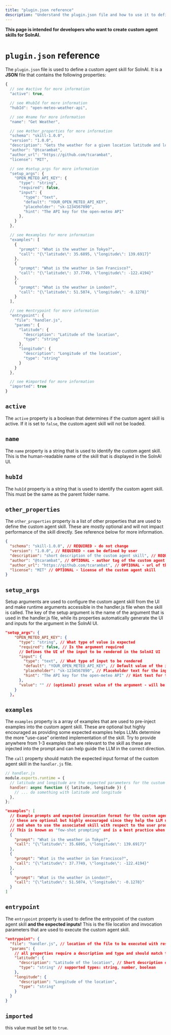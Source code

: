 ```yaml
---
title: "plugin.json reference"
description: "Understand the plugin.json file and how to use it to define custom agent skills for SolnAI."
---
```


**This page is intended for developers who want to create custom agent skills for SolnAI.**

# `plugin.json` reference

The `plugin.json` file is used to define a custom agent skill for SolnAI. It is a **JSON** file that contains the following properties:

```js
{
  // see #active for more information
  "active": true,

  // see #hubId for more information
  "hubId": "open-meteo-weather-api",

  // see #name for more information
  "name": "Get Weather",

  // see #other_properties for more information
  "schema": "skill-1.0.0",
  "version": "1.0.0",
  "description": "Gets the weather for a given location latitude and longitude using the open-meteo API",
  "author": "@tcarambat",
  "author_url": "https://github.com/tcarambat",
  "license": "MIT",

  // see #setup_args for more information
  "setup_args": {
    "OPEN_METEO_API_KEY": {
      "type": "string",
      "required": false,
      "input": {
        "type": "text",
        "default": "YOUR_OPEN_METEO_API_KEY",
        "placeholder": "sk-1234567890",
        "hint": "The API key for the open-meteo API"
      },
    }
  },

  // see #examples for more information
  "examples": [
    {
      "prompt": "What is the weather in Tokyo?",
      "call": "{\"latitude\": 35.6895, \"longitude\": 139.6917}"
    },
    {
      "prompt": "What is the weather in San Francisco?",
      "call": "{\"latitude\": 37.7749, \"longitude\": -122.4194}"
    },
    {
      "prompt": "What is the weather in London?",
      "call": "{\"latitude\": 51.5074, \"longitude\": -0.1278}"
    }
  ],

  // see #entrypoint for more information
  "entrypoint": {
    "file": "handler.js",
    "params": {
      "latitude": {
        "description": "Latitude of the location",
        "type": "string"
      },
      "longitude": {
        "description": "Longitude of the location",
        "type": "string"
      }
    }
  },

  // see #imported for more information
  "imported": true
}
```

## `active`

The `active` property is a boolean that determines if the custom agent skill is active. If it is set to `false`, the custom agent skill will not be loaded.

## `name`

The `name` property is a string that is used to identify the custom agent skill. This is the human-readable name of the skill that is displayed in the SolnAI UI.

## `hubId`

The `hubId` property is a string that is used to identify the custom agent skill. This must be the same as the parent folder name.

## `other_properties`

The `other_properties` property is a list of other properties that are used to define the custom agent skill. These are mostly optional and will not impact performance of the skill directly. See reference below for more information.

```json
{
  "schema": "skill-1.0.0", // REQUIRED - do not change
  "version": "1.0.0", // REQUIRED - can be defined by user
  "description": "short description of the custom agent skill", // REQUIRED
  "author": "@tcarambat", // OPTIONAL - author tag of the custom agent skill
  "author_url": "https://github.com/tcarambat", // OPTIONAL - url of the author of the custom agent skill
  "license": "MIT" // OPTIONAL - license of the custom agent skill
}
```

## `setup_args`

Setup arguments are used to configure the custom agent skill from the UI and make runtime arguments accessible in the handler.js file when the skill is called.
The key of the setup argument is the name of the argument that is used in the handler.js file, while its properties automatically generate the UI and inputs for the argument in the SolnAI UI.

```json
"setup_args": {
    "OPEN_METEO_API_KEY": {
      "type": "string", // What type of value is expected
      "required": false, // Is the argument required
      // Defines the UI of the input to be rendered in the SolnAI UI
      "input": {
        "type": "text", // What type of input to be rendered
        "default": "YOUR_OPEN_METEO_API_KEY", // Default value of the input
        "placeholder": "sk-1234567890", // Placeholder text for the input
        "hint": "The API key for the open-meteo API" // Hint text for the input
      },
      "value": "" // (optional) preset value of the argument - will be replaced by the user input in the SolnAI UI, but can be hardcoded.
    }
  },
```

## `examples`

The `examples` property is a array of examples that are used to pre-inject examples into the custom agent skill. These are optional but highly encouraged as providing some expected examples helps LLMs determine the more "use-case" oriented implementation of the skill.
Try to provide anywhere from 1-3 examples that are relevant to the skill as these are injected into the prompt and can help guide the LLM in the correct direction.

The `call` property should match the expected input format of the custom agent skill in the `handler.js` file.

```js
// handler.js
module.exports.runtime = {
  // latitude and longitude are the expected parameters for the custom agent skill
  handler: async function ({ latitude, longitude }) {
    // ... do something with latitude and longitude
  },
};
```

```json
"examples": [
  // Example prompts and expected invocation format for the custom agent skill
  // these are optional but highly encouraged since they help the LLM understand the expected format of the custom agent skill
  // and when to use the associated skill with respect to the user prompt.
  // This is known as "few-shot prompting" and is a best practice when creating custom agent skills.
  {
    "prompt": "What is the weather in Tokyo?",
    "call": "{\"latitude\": 35.6895, \"longitude\": 139.6917}"
  },
  {
    "prompt": "What is the weather in San Francisco?",
    "call": "{\"latitude\": 37.7749, \"longitude\": -122.4194}"
  },
  {
    "prompt": "What is the weather in London?",
    "call": "{\"latitude\": 51.5074, \"longitude\": -0.1278}"
  }
]
```

## `entrypoint`

The `entrypoint` property is used to define the entrypoint of the custom agent skill **and the expected inputs!** This is the file location and invocation parameters that are used to execute the custom agent skill.

```json
"entrypoint": {
  "file": "handler.js", // location of the file to be executed with respect to the plugin.json file
  "params": {
    // all properties require a description and type and should match the expected input format of the custom agent skill in the handler.js file
    "latitude": {
      "description": "Latitude of the location", // Short description of the parameter purpose
      "type": "string" // supported types: string, number, boolean
    },
    "longitude": {
      "description": "Longitude of the location",
      "type": "string"
    }
  }
}
```

## `imported`

this value must be set to `true`.
